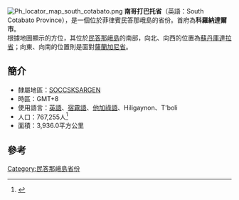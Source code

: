 [[File:Ph_locator_map_south_cotabato.png|right]]
'''南哥打巴托省'''（英語：South Cotabato Province），是一個位於菲律賓民答那峨島的省份。首府為'''科羅納達爾市'''。<br />
根據地圖顯示的方位，其位於[[民答那峨島|民答那峨島]]的南部，向北、向西的位置為[[蘇丹庫達拉省|蘇丹庫達拉省]]；向東、向南的位置則是面對[[薩蘭加尼省|薩蘭加尼省]]。

== 簡介 ==
* 隸屬地區：[[SOCCSKSARGEN|SOCCSKSARGEN]]
* 時區：GMT+8
* 使用語言：[[英語|英語]]、[[宿霧語|宿霧語]]、[[他加祿語|他加祿語]]、Hiligaynon、T'boli
* 人口：767,255人<ref>{{cite web|title=Population and Annual Growth Rates for Region, Provinces and Highly Urbanized Cities  Based on Censuses 1995, 2000 and 2007|url=http://www.census.gov.ph/data/census2007/index.html|work=2007 Census|publisher=National Statistics Office|accessdate=16 July 2011|archive-date=2012-07-16|archive-url=https://web.archive.org/web/20120716233046/http://www.census.gov.ph/data/census2007/index.html|dead-url=no}}</ref>
* 面積：3,936.0平方公里

== 參考 ==
{{reflist}}

{{菲律賓行政區劃|nocat}}
{{菲律賓小作品}}

[[Category:民答那峨島省份|Category:民答那峨島省份]]